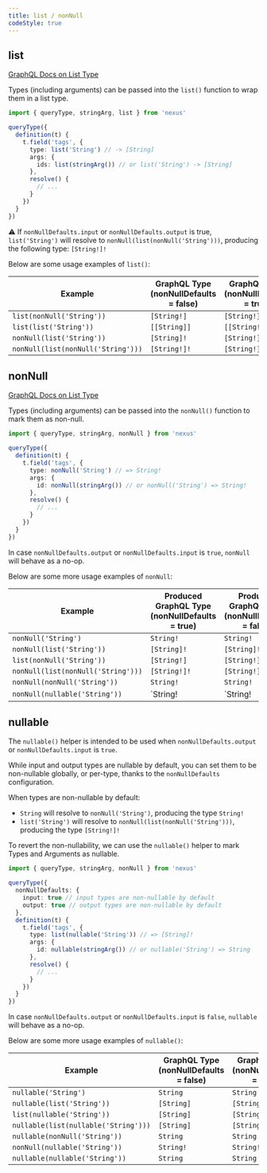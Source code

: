 ```yaml
---
title: list / nonNull
codeStyle: true
---
```


## list

[GraphQL Docs on List Type](https://graphql.org/learn/schema/#lists-and-non-null)

Types (including arguments) can be passed into the `list()` function to wrap them in a list type.

```ts
import { queryType, stringArg, list } from 'nexus'

queryType({
  definition(t) {
    t.field('tags', {
      type: list('String') // -> [String]
      args: {
        ids: list(stringArg()) // or list('String') -> [String]
      },
      resolve() {
        // ...
      }
    })
  }
})
```

⚠️ If `nonNullDefaults.input` or `nonNullDefaults.output` is true, `list('String')` will resolve to `nonNull(list(nonNull('String')))`, producing the following type: `[String!]!`

Below are some usage examples of `list()`:

| Example                            | GraphQL Type (nonNullDefaults = false) | GraphQL Type (nonNullDefaults = true) |
| ---------------------------------- | -------------------------------------- | ------------------------------------- |
| `list(nonNull('String'))`          | `[String!]`                            | `[String!]!`                          |
| `list(list('String'))`             | `[[String]]`                           | `[[String!]!]!`                       |
| `nonNull(list('String'))`          | `[String]!`                            | `[String!]!`                          |
| `nonNull(list(nonNull('String')))` | `[String!]!`                           | `[String!]!`                          |

## nonNull

[GraphQL Docs on List Type](https://graphql.org/learn/schema/#lists-and-non-null)

Types (including arguments) can be passed into the `nonNull()` function to mark them as non-null.

```ts
import { queryType, stringArg, nonNull } from 'nexus'

queryType({
  definition(t) {
    t.field('tags', {
      type: nonNull('String') // => String!
      args: {
        id: nonNull(stringArg()) // or nonNull('String') => String!
      },
      resolve() {
        // ...
      }
    })
  }
})
```

In case `nonNullDefaults.output` or `nonNullDefaults.input` is `true`, `nonNull` will behave as a no-op.

Below are some more usage examples of `nonNull`:

| Example                            | Produced GraphQL Type (nonNullDefaults = true) | Produced GraphQL Type (nonNullDefaults = false) |
| ---------------------------------- | ---------------------------------------------- | ----------------------------------------------- |
| `nonNull('String')`                | `String!`                                      | `String!`                                       |
| `nonNull(list('String'))`          | `[String]!`                                    | `[String]!`                                     |
| `list(nonNull('String'))`          | `[String!]`                                    | `[String!]`                                     |
| `nonNull(list(nonNull('String')))` | `[String!]!`                                   | `[String!]!`                                    |
| `nonNull(nonNull('String'))`       | `String!`                                      | `String!`                                       |
| `nonNull(nullable('String'))`      | `String!                                       | `String!                                        |

## nullable

The `nullable()` helper is intended to be used when `nonNullDefaults.output` or `nonNullDefaults.input` is `true`.

While input and output types are nullable by default, you can set them to be non-nullable globally, or per-type, thanks to the `nonNullDefaults` configuration.

When types are non-nullable by default:

- `String` will resolve to `nonNull('String')`, producing the type `String!`
- `list('String')` will resolve to `nonNull(list(nonNull('String')))`, producing the type `[String!]!`

To revert the non-nullability, we can use the `nullable()` helper to mark Types and Arguments as nullable.

```ts
import { queryType, stringArg, nonNull } from 'nexus'

queryType({
  nonNullDefaults: {
    input: true // input types are non-nullable by default
    output: true // output types are non-nullable by default
  },
  definition(t) {
    t.field('tags', {
      type: list(nullable('String')) // => [String]!
      args: {
        id: nullable(stringArg()) // or nullable('String') => String
      },
      resolve() {
        // ...
      }
    })
  }
})
```

In case `nonNullDefaults.output` or `nonNullDefaults.input` is `false`, `nullable` will behave as a no-op.

Below are some more usage examples of `nullable()`:

| Example                              | GraphQL Type (nonNullDefaults = false) | GraphQL Type (nonNullDefaults = true) |
| ------------------------------------ | -------------------------------------- | ------------------------------------- |
| `nullable('String')`                 | `String`                               | `String`                              |
| `nullable(list('String'))`           | `[String]`                             | `[String!]`                           |
| `list(nullable('String'))`           | `[String]`                             | `[String]!`                           |
| `nullable(list(nullable('String')))` | `[String]`                             | `[String]`                            |
| `nullable(nonNull('String'))`        | `String`                               | `String`                              |
| `nonNull(nullable('String'))`        | `String!`                              | `String!`                             |
| `nullable(nullable('String'))`       | `String`                               | `String`                              |
